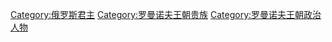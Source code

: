 [[Category:俄罗斯君主|Category:俄罗斯君主]]
[[Category:罗曼诺夫王朝贵族|Category:罗曼诺夫王朝贵族]]
[[Category:罗曼诺夫王朝政治人物|Category:罗曼诺夫王朝政治人物]]